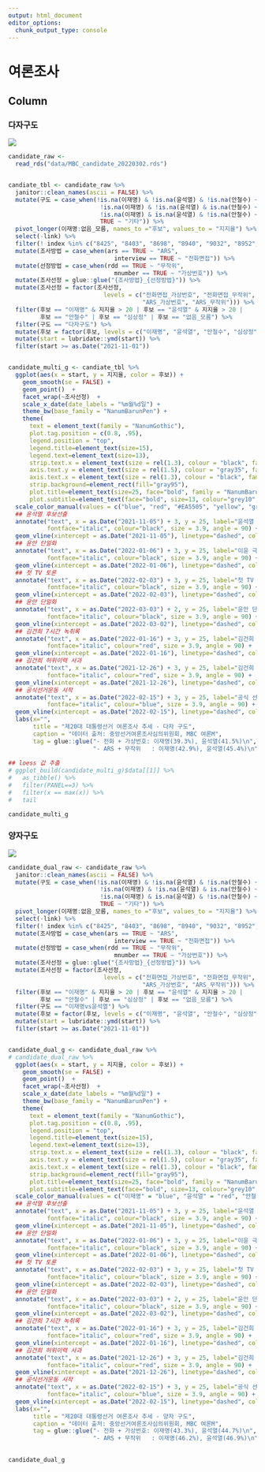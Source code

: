 ```yaml
---
output: html_document
editor_options: 
  chunk_output_type: console
---
```



여론조사
=================================================================================================


Column {.tabset .tabset-fade}
-------------------------------------------------------------------------------

### 다자구도


![](fig/survey_multi.png)

```r
candidate_raw <- 
  read_rds("data/MBC_candidate_20220302.rds")


candiate_tbl <- candidate_raw %>% 
  janitor::clean_names(ascii = FALSE) %>% 
  mutate(구도 = case_when(!is.na(이재명) & !is.na(윤석열) & !is.na(안철수) ~ "다자구도",
                          !is.na(이재명) & !is.na(윤석열) & is.na(안철수) ~ "이재명vs윤석열",
                          !is.na(이재명) & is.na(윤석열) & !is.na(안철수) ~ "이재명vs안철수",
                          TRUE ~ "기타")) %>% 
  pivot_longer(이재명:없음_모름, names_to ="후보", values_to = "지지율") %>% 
  select(-link) %>% 
  filter(! index %in% c("8425", "8403", "8698", "8940", "9032", "8952", "8917")) %>% # 인터넷 조사 제외
  mutate(조사방법 = case_when(ars == TRUE ~ "ARS",
                              interview == TRUE ~ "전화면접")) %>% 
  mutate(선정방법 = case_when(rdd == TRUE ~ "무작위",
                              mnumber == TRUE ~ "가상번호")) %>% 
  mutate(조사선정 = glue::glue("{조사방법}_{선정방법}")) %>%
  mutate(조사선정 = factor(조사선정, 
                           levels = c("전화면접_가상번호", "전화면접_무작위", 
                                      "ARS_가상번호", "ARS_무작위"))) %>% 
  filter(후보 == "이재명" & 지지율 > 20 | 후보 == "윤석열" & 지지율 > 20 |
         후보 == "안철수" | 후보 == "심상정" | 후보 == "없음_모름") %>% 
  filter(구도 == "다자구도") %>% 
  mutate(후보 = factor(후보, levels = c("이재명", "윤석열", "안철수", "심상정", "없음_모름"))) %>% 
  mutate(start = lubridate::ymd(start)) %>% 
  filter(start >= as.Date("2021-11-01"))


candidate_multi_g <- candiate_tbl %>%
  ggplot(aes(x = start, y = 지지율, color = 후보)) +
    geom_smooth(se = FALSE) +
    geom_point()  +
    facet_wrap(~조사선정)  +
    scale_x_date(date_labels = "%m월%d일") +
    theme_bw(base_family = "NanumBarunPen") +
    theme(
      text = element_text(family = "NanumGothic"),
      plot.tag.position = c(0.8, .95),
      legend.position = "top",
      legend.title=element_text(size=15), 
      legend.text=element_text(size=13),
      strip.text.x = element_text(size = rel(1.3), colour = "black", family = "NanumMyeongjo", face="bold"),
      axis.text.y = element_text(size = rel(1.5), colour = "gray35", family = "NanumBarunpen", face="bold"),
      axis.text.x = element_text(size = rel(1.3), colour = "black", family = "NanumBarunpen", face="bold"),
      strip.background=element_rect(fill="gray95"),
      plot.title=element_text(size=25, face="bold", family = "NanumBarunpen"),
      plot.subtitle=element_text(face="bold", size=13, colour="grey10", family = "NanumBarunpen"))  +
  scale_color_manual(values = c("blue", "red", "#EA5505", "yellow", "gray50")) +
  ## 윤석열 후보선출
  annotate("text", x = as.Date("2021-11-05") + 3, y = 25, label="윤석열 국민의힘 후보선출\n11월5일", family="NanumBarunPen",
           fontface="italic", colour="black", size = 3.9, angle = 90) +
  geom_vline(xintercept = as.Date("2021-11-05"), linetype="dashed", color = "black") +
  ## 윤안 단일화
  annotate("text", x = as.Date("2022-01-06") + 3, y = 25, label="이윤 극적화해\n1월6일", family="NanumBarunPen",
           fontface="italic", colour="black", size = 3.9, angle = 90) +
  geom_vline(xintercept = as.Date("2022-01-06"), linetype="dashed", color = "black") +
  ## 첫 TV 토론
  annotate("text", x = as.Date("2022-02-03") + 3, y = 25, label="첫 TV 토론\n2월3일", family="NanumBarunPen",
           fontface="italic", colour="black", size = 3.9, angle = 90) +
  geom_vline(xintercept = as.Date("2022-02-03"), linetype="dashed", color = "black") +
  ## 윤안 단일화
  annotate("text", x = as.Date("2022-03-03") + 2, y = 25, label="윤안 단일화 선언\n3월3일", family="NanumBarunPen",
           fontface="italic", colour="black", size = 3.9, angle = 90) +
  geom_vline(xintercept = as.Date("2022-03-02"), linetype="dashed", color = "black") +
  ## 김건희 7시간 녹취록
  annotate("text", x = as.Date("2022-01-16") + 3, y = 25, label="김건희 7시간 녹취록\n1월16일", family="NanumBarunPen",
           fontface="italic", colour="red", size = 3.9, angle = 90) +
  geom_vline(xintercept = as.Date("2022-01-16"), linetype="dashed", color = "red") +
  ## 김건희 허위이력 사과
  annotate("text", x = as.Date("2021-12-26") + 3, y = 25, label="김건희 허위이력 사과\n12월26일", family="NanumBarunPen",
           fontface="italic", colour="red", size = 3.9, angle = 90) +
  geom_vline(xintercept = as.Date("2021-12-26"), linetype="dashed", color = "red") +
  ## 공식선거운동 시작
  annotate("text", x = as.Date("2022-02-15") + 3, y = 25, label="공식 선거운동\n2월15일", family="NanumBarunPen",
           fontface="italic", colour="blue", size = 3.9, angle = 90) +
  geom_vline(xintercept = as.Date("2022-02-15"), linetype="dashed", color = "blue") +
  labs(x="",
       title = "제20대 대통령선거 여론조사 추세 - 다자 구도",
       caption = "데이터 출처: 중앙선거여론조사심의위원회, MBC 여론M",
       tag = glue::glue("- 전화 + 가상번호: 이재명(39.3%), 윤석열(41.5%)\n",
                        "- ARS + 무작위   : 이재명(42.9%), 윤석열(45.4%)\n") )
  
## loess 값 추출 
# ggplot_build(candidate_multi_g)$data[[1]] %>% 
#   as_tibble() %>% 
#   filter(PANEL==3) %>% 
#   filter(x == max(x)) %>% 
#   tail

candidate_multi_g

```

### 양자구도

![](fig/survey_dual.png)

```r

candidate_dual_raw <- candidate_raw %>% 
  janitor::clean_names(ascii = FALSE) %>% 
  mutate(구도 = case_when(!is.na(이재명) & !is.na(윤석열) & !is.na(안철수) ~ "다자구도",
                          !is.na(이재명) & !is.na(윤석열) & is.na(안철수) ~ "이재명vs윤석열",
                          !is.na(이재명) & is.na(윤석열) & !is.na(안철수) ~ "이재명vs안철수",
                          TRUE ~ "기타")) %>% 
  pivot_longer(이재명:없음_모름, names_to ="후보", values_to = "지지율") %>% 
  select(-link) %>% 
  filter(! index %in% c("8425", "8403", "8698", "8940", "9032", "8952", "8917")) %>% # 인터넷 조사 제외
  mutate(조사방법 = case_when(ars == TRUE ~ "ARS",
                              interview == TRUE ~ "전화면접")) %>% 
  mutate(선정방법 = case_when(rdd == TRUE ~ "무작위",
                              mnumber == TRUE ~ "가상번호")) %>% 
  mutate(조사선정 = glue::glue("{조사방법}_{선정방법}")) %>%
  mutate(조사선정 = factor(조사선정, 
                           levels = c("전화면접_가상번호", "전화면접_무작위", 
                                      "ARS_가상번호", "ARS_무작위"))) %>% 
  filter(후보 == "이재명" & 지지율 > 20 | 후보 == "윤석열" & 지지율 > 20 |
         후보 == "안철수" | 후보 == "심상정" | 후보 == "없음_모름") %>% 
  filter(구도 == "이재명vs윤석열") %>% 
  mutate(후보 = factor(후보, levels = c("이재명", "윤석열", "안철수", "심상정", "없음_모름"))) %>% 
  mutate(start = lubridate::ymd(start)) %>% 
  filter(start >= as.Date("2021-11-01"))


candidate_dual_g <- candidate_dual_raw %>%
# candidate_dual_raw %>%
  ggplot(aes(x = start, y = 지지율, color = 후보)) +
    geom_smooth(se = FALSE) +
    geom_point()  +
    facet_wrap(~조사선정)  +
    scale_x_date(date_labels = "%m월%d일") +
    theme_bw(base_family = "NanumBarunPen") +
    theme(
      text = element_text(family = "NanumGothic"),
      plot.tag.position = c(0.8, .95),
      legend.position = "top",
      legend.title=element_text(size=15), 
      legend.text=element_text(size=13),
      strip.text.x = element_text(size = rel(1.3), colour = "black", family = "NanumMyeongjo", face="bold"),
      axis.text.y = element_text(size = rel(1.5), colour = "gray35", family = "NanumBarunpen", face="bold"),
      axis.text.x = element_text(size = rel(1.3), colour = "black", family = "NanumBarunpen", face="bold"),
      strip.background=element_rect(fill="gray95"),
      plot.title=element_text(size=25, face="bold", family = "NanumBarunpen"),
      plot.subtitle=element_text(face="bold", size=13, colour="grey10", family = "NanumBarunpen"))  +
  scale_color_manual(values = c("이재명" = "blue", "윤석열" = "red", "안철수" = "#EA5505", "심상정" = "yellow", "없음_모름" = "gray50")) +
  ## 윤석열 후보선출
  annotate("text", x = as.Date("2021-11-05") + 3, y = 25, label="윤석열 국민의힘 후보선출\n11월5일", family="NanumBarunPen",
           fontface="italic", colour="black", size = 3.9, angle = 90) +
  geom_vline(xintercept = as.Date("2021-11-05"), linetype="dashed", color = "black") +
  ## 윤안 단일화
  annotate("text", x = as.Date("2022-01-06") + 3, y = 25, label="이윤 극적화해\n1월6일", family="NanumBarunPen",
           fontface="italic", colour="black", size = 3.9, angle = 90) +
  geom_vline(xintercept = as.Date("2022-01-06"), linetype="dashed", color = "black") +
  ## 첫 TV 토론
  annotate("text", x = as.Date("2022-02-03") + 3, y = 25, label="첫 TV 토론\n2월3일", family="NanumBarunPen",
           fontface="italic", colour="black", size = 3.9, angle = 90) +
  geom_vline(xintercept = as.Date("2022-02-03"), linetype="dashed", color = "black") +
  ## 윤안 단일화
  annotate("text", x = as.Date("2022-03-03") + 2, y = 25, label="윤안 단일화 선언\n3월3일", family="NanumBarunPen",
           fontface="italic", colour="black", size = 3.9, angle = 90) +
  geom_vline(xintercept = as.Date("2022-03-02"), linetype="dashed", color = "black") +
  ## 김건희 7시간 녹취록
  annotate("text", x = as.Date("2022-01-16") + 3, y = 25, label="김건희 7시간 녹취록\n1월16일", family="NanumBarunPen",
           fontface="italic", colour="red", size = 3.9, angle = 90) +
  geom_vline(xintercept = as.Date("2022-01-16"), linetype="dashed", color = "red") +
  ## 김건희 허위이력 사과
  annotate("text", x = as.Date("2021-12-26") + 3, y = 25, label="김건희 허위이력 사과\n12월26일", family="NanumBarunPen",
           fontface="italic", colour="red", size = 3.9, angle = 90) +
  geom_vline(xintercept = as.Date("2021-12-26"), linetype="dashed", color = "red") +
  ## 공식선거운동 시작
  annotate("text", x = as.Date("2022-02-15") + 3, y = 25, label="공식 선거운동\n2월15일", family="NanumBarunPen",
           fontface="italic", colour="blue", size = 3.9, angle = 90) +
  geom_vline(xintercept = as.Date("2022-02-15"), linetype="dashed", color = "blue") +
  labs(x="",
       title = "제20대 대통령선거 여론조사 추세 - 양자 구도",
       caption = "데이터 출처: 중앙선거여론조사심의위원회, MBC 여론M",
       tag = glue::glue("- 전화 + 가상번호: 이재명(43.3%), 윤석열(44.7%)\n",
                        "- ARS + 무작위   : 이재명(46.2%), 윤석열(46.9%)\n") )
  

candidate_dual_g


```

